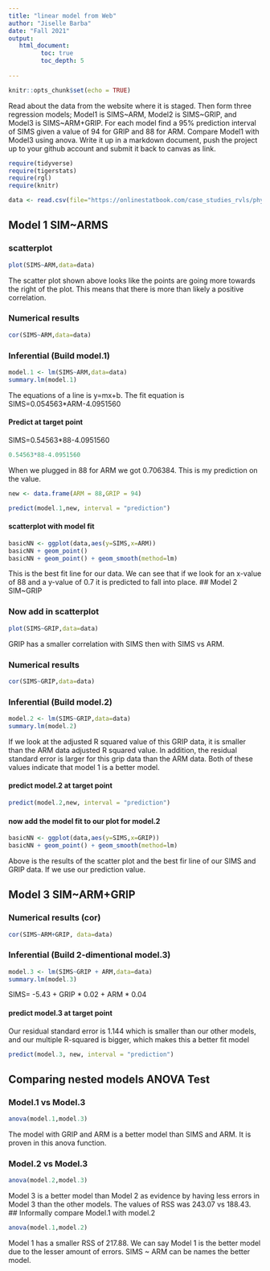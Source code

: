 ```yaml
---
title: "linear model from Web"
author: "Jiselle Barba"
date: "Fall 2021"
output:
   html_document:
         toc: true
         toc_depth: 5
        
---
```


```r
knitr::opts_chunk$set(echo = TRUE)
```

Read about the data from the website where it is staged.  Then form three regression models; Model1 is SIMS~ARM, Model2 is SIMS~GRIP, and Model3 is SIMS~ARM+GRIP. For each model find a 95% prediction interval of SIMS given a value of 94  for GRIP and 88 for ARM. Compare Model1 with Model3 using anova. Write it up in a markdown document, push the project up to your github account and submit it back to canvas as link. 

 


```r
require(tidyverse)
require(tigerstats)
require(rgl)
require(knitr)

```

```r
data <- read.csv(file="https://onlinestatbook.com/case_studies_rvls/physical_strength/data.txt",sep="",header=TRUE)  

```

## Model 1 SIM~ARMS

### scatterplot
```r
plot(SIMS~ARM,data=data)
```
  
  
The scatter plot shown above looks like the points are going more towards the right of the plot. This means that there is more than likely a positive correlation. 

### Numerical results
  
```r
cor(SIMS~ARM,data=data)
```
### Inferential  (Build model.1)
  
```r
model.1 <- lm(SIMS~ARM,data=data)
summary.lm(model.1)
```
  
The equations of a line is y=mx+b. 
The fit equation is SIMS=0.054563*ARM-4.0951560
  
#### Predict at target point
  
SIMS=0.54563*88-4.0951560
```r
0.54563*88-4.0951560 
```
  
 When we plugged in 88 for ARM we got 0.706384. This is my prediction on the value.
 
```r
new <- data.frame(ARM = 88,GRIP = 94)
```

```r
predict(model.1,new, interval = "prediction")
```

#### scatterplot with model fit
```r
basicNN <- ggplot(data,aes(y=SIMS,x=ARM))
basicNN + geom_point()
basicNN + geom_point() + geom_smooth(method=lm)
```  
  
This is the best fit line for our data. We can see that if we look for an x-value of 88 and a y-value of 0.7 it is predicted to fall into place.
## Model 2 SIM~GRIP

### Now add in scatterplot

```r
plot(SIMS~GRIP,data=data)
```
  
GRIP has a smaller correlation with SIMS then with SIMS vs ARM.

### Numerical results 

```r
cor(SIMS~GRIP,data=data)
```

### Inferential  (Build model.2)
```r
model.2 <- lm(SIMS~GRIP,data=data)
summary.lm(model.2)
```  
  
  
If we look at the adjusted R squared value of this GRIP data, it is smaller than the ARM data adjusted R squared value. In addition, the residual standard error is larger for this grip data than the ARM data. Both of these values indicate that model 1 is a better model.
  
#### predict model.2 at target point
```r
predict(model.2,new, interval = "prediction")
```

#### now add the model fit to our plot for model.2
  
```r
basicNN <- ggplot(data,aes(y=SIMS,x=GRIP))
basicNN + geom_point() + geom_smooth(method=lm)
```
  
Above is the results of the scatter plot and the best fir line of our SIMS and GRIP data. If we use our prediction value.

## Model 3 SIM~ARM+GRIP

### Numerical results (cor)

```r
cor(SIMS~ARM+GRIP, data=data)
```
  
### Inferential  (Build 2-dimentional model.3)

```r
model.3 <- lm(SIMS~GRIP + ARM,data=data)
summary.lm(model.3)
``` 
  SIMS= -5.43 + GRIP * 0.02 + ARM * 0.04


#### predict model.3 at target point

  Our residual standard error is 1.144 which is smaller than our other models, and our multiple R-squared is bigger, which makes this a better fit model 
```r
predict(model.3, new, interval = "prediction")
```
  

## Comparing nested models ANOVA Test

### Model.1 vs Model.3
  
```r
anova(model.1,model.3)
```
  
The model with GRIP and ARM is a better model than SIMS and ARM. It is proven in this anova function.
  
### Model.2 vs Model.3
  
```r
anova(model.2,model.3)
```
  
  
Model 3 is a better model than Model 2 as evidence by having less errors in Model 3 than the other models. The values of RSS was 243.07 vs 188.43.  
## Informally compare Model.1 with model.2
  
```r
anova(model.1,model.2)
```
  
Model 1 has a smaller RSS of 217.88. We can say Model 1 is the better model due to the lesser amount of errors. SIMS ~ ARM can be names the better model.


